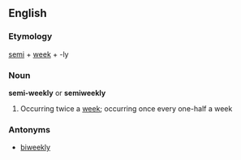 ==English==

===Etymology===
[[semi]] + [[week]] + -ly

===Noun===
'''semi-weekly''' or '''semiweekly'''
# Occurring twice a [[week]]; occurring once every one-half a week

===Antonyms===
*[[biweekly]]